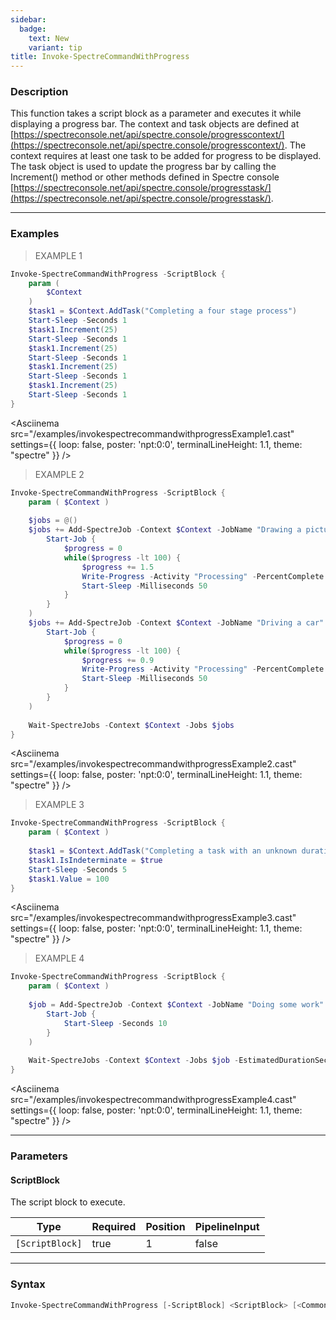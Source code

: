 ```yaml
---
sidebar:
  badge:
    text: New
    variant: tip
title: Invoke-SpectreCommandWithProgress
---
```





### Description

This function takes a script block as a parameter and executes it while displaying a progress bar. The context and task objects are defined at [https://spectreconsole.net/api/spectre.console/progresscontext/](https://spectreconsole.net/api/spectre.console/progresscontext/).
The context requires at least one task to be added for progress to be displayed. The task object is used to update the progress bar by calling the Increment() method or other methods defined in Spectre console [https://spectreconsole.net/api/spectre.console/progresstask/](https://spectreconsole.net/api/spectre.console/progresstask/).

---

### Examples
> EXAMPLE 1

```powershell
Invoke-SpectreCommandWithProgress -ScriptBlock {
    param (
        $Context
    )
    $task1 = $Context.AddTask("Completing a four stage process")
    Start-Sleep -Seconds 1
    $task1.Increment(25)
    Start-Sleep -Seconds 1
    $task1.Increment(25)
    Start-Sleep -Seconds 1
    $task1.Increment(25)
    Start-Sleep -Seconds 1
    $task1.Increment(25)
    Start-Sleep -Seconds 1
}
```
<Asciinema
    src="/examples/invokespectrecommandwithprogressExample1.cast"
    settings={{
        loop: false,
        poster: 'npt:0:0',
        terminalLineHeight: 1.1,
        theme: "spectre"
    }}
/>
> EXAMPLE 2

```powershell
Invoke-SpectreCommandWithProgress -ScriptBlock {
    param ( $Context )
    
    $jobs = @()
    $jobs += Add-SpectreJob -Context $Context -JobName "Drawing a picture" -Job (
        Start-Job {
            $progress = 0
            while($progress -lt 100) {
                $progress += 1.5
                Write-Progress -Activity "Processing" -PercentComplete $progress
                Start-Sleep -Milliseconds 50
            }
        }
    )
    $jobs += Add-SpectreJob -Context $Context -JobName "Driving a car" -Job (
        Start-Job {
            $progress = 0
            while($progress -lt 100) {
                $progress += 0.9
                Write-Progress -Activity "Processing" -PercentComplete $progress
                Start-Sleep -Milliseconds 50
            }
        }
    )
    
    Wait-SpectreJobs -Context $Context -Jobs $jobs
}
```
<Asciinema
    src="/examples/invokespectrecommandwithprogressExample2.cast"
    settings={{
        loop: false,
        poster: 'npt:0:0',
        terminalLineHeight: 1.1,
        theme: "spectre"
    }}
/>
> EXAMPLE 3

```powershell
Invoke-SpectreCommandWithProgress -ScriptBlock {
    param ( $Context )
    
    $task1 = $Context.AddTask("Completing a task with an unknown duration")
    $task1.IsIndeterminate = $true
    Start-Sleep -Seconds 5
    $task1.Value = 100
}
```
<Asciinema
    src="/examples/invokespectrecommandwithprogressExample3.cast"
    settings={{
        loop: false,
        poster: 'npt:0:0',
        terminalLineHeight: 1.1,
        theme: "spectre"
    }}
/>
> EXAMPLE 4

```powershell
Invoke-SpectreCommandWithProgress -ScriptBlock {
    param ( $Context )
    
    $job = Add-SpectreJob -Context $Context -JobName "Doing some work" -Job (
        Start-Job {
            Start-Sleep -Seconds 10
        }
    )
    
    Wait-SpectreJobs -Context $Context -Jobs $job -EstimatedDurationSeconds 5
}
```
<Asciinema
    src="/examples/invokespectrecommandwithprogressExample4.cast"
    settings={{
        loop: false,
        poster: 'npt:0:0',
        terminalLineHeight: 1.1,
        theme: "spectre"
    }}
/>

---

### Parameters
#### **ScriptBlock**
The script block to execute.

|Type           |Required|Position|PipelineInput|
|---------------|--------|--------|-------------|
|`[ScriptBlock]`|true    |1       |false        |

---

### Syntax
```powershell
Invoke-SpectreCommandWithProgress [-ScriptBlock] <ScriptBlock> [<CommonParameters>]
```
